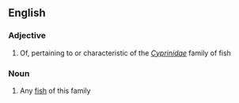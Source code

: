 ==English==

===Adjective===
{{en-adj}}

# Of, pertaining to or characteristic of the ''[[Cyprinidae]]'' family of fish

===Noun===
{{en-noun}}

# Any [[fish]] of this family